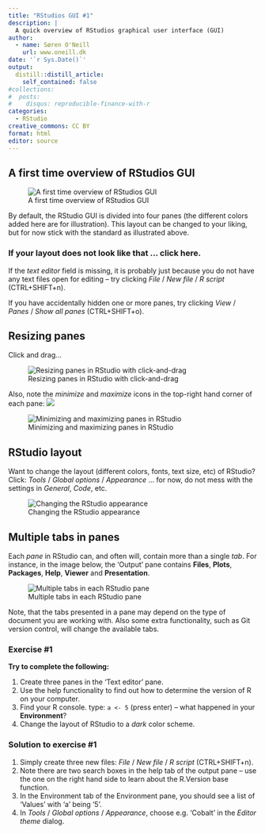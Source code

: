 ```yaml
---
title: "RStudios GUI #1"
description: |
  A quick overview of RStudios graphical user interface (GUI)
author:
  - name: Søren O'Neill
    url: www.oneill.dk
date: '`r Sys.Date()`'
output:
  distill::distill_article:
    self_contained: false
#collections:
#  posts:
#    disqus: reproducible-finance-with-r
categories:
  - RStudio
creative_commons: CC BY
format: html
editor: source
---
```


## A first time overview of RStudios GUI

![A first time overview of RStudios GUI](gfx/rstudio_panels.png)

By default, the RStudio GUI is divided into four panes (the different colors added here are for illustration). This layout can be changed to your liking, but for now stick with the standard as illustrated above.

::: {.callout-caution collapse="true"}

### If your layout does not look like that ... click here.

If the _text editor_ field is missing, it is probably just because you do not have any text files open for editing -- try clicking _File_ / _New file_ / _R script_ (CTRL+SHIFT+n).

If you have accidentally hidden one or more panes, try clicking _View_ / _Panes_ / _Show all panes_ (CTRL+SHIFT+o).

:::

## Resizing panes

Click and drag...

![Resizing panes in RStudio with click-and-drag](gfx/rstudio_pane_resizing.gif)

Also, note the _minimize_ and _maximize_ icons in the top-right hand corner of each pane: 
![](gfx/pane_min_max.png)

![Minimizing and maximizing panes in RStudio](gfx/rstudio_pane_min_max.gif)


## RStudio layout

Want to change the layout (different colors, fonts, text size, etc) of RStudio? Click: _Tools_ / _Global options_ / _Appearance_ ... for now, do not mess with the settings in _General_, _Code_, etc.

![Changing the RStudio appearance](gfx/rstudio_appearance.gif)

## Multiple tabs in panes

Each _pane_ in RStudio can, and often will, contain more than a single _tab_. For instance, in the image below, the 'Output' pane contains **Files**, **Plots**, **Packages**, **Help**, **Viewer** and **Presentation**.

![Multiple tabs in each RStudio pane](gfx/rstudio_tabs.gif)

Note, that the tabs presented in a pane may depend on the type of document you are working with. Also some extra functionality, such as Git version control, will change the available tabs. 

:::{.callout-note collapse=true}

### Exercise #1

**Try to complete the following:**

1. Create three panes in the 'Text editor' pane.
2. Use the help functionality to find out how to determine the version of R on your computer.
3. Find your R console. type: `a <- 5` (press enter) -- what happened in your **Environment**?
4. Change the layout of RStudio to a _dark_ color scheme.

:::

:::{.callout-note collapse=true}

### Solution to exercise #1

1. Simply create three new files: _File_ / _New file_ / _R script_ (CTRL+SHIFT+n).
2. Note there are two search boxes in the help tab of the output pane -- use the one on the right hand side to learn about the R.Version base function.
3. In the Environment tab of the Environment pane, you should see a list of 'Values' with 'a' being '5'.
4. In _Tools_ / _Global options_ / _Appearance_, choose e.g. 'Cobalt' in the _Editor theme_ dialog.

:::

<script src="https://giscus.app/client.js"
        data-repo="sorenoneill/r4phd"
        data-repo-id="R_kgDOJ9etDQ"
        data-category="Announcements"
        data-category-id="DIC_kwDOJ9etDc4CYApF"
        data-mapping="pathname"
        data-strict="0"
        data-reactions-enabled="0"
        data-emit-metadata="0"
        data-input-position="bottom"
        data-theme="cobalt"
        data-lang="en"
        crossorigin="anonymous"
        async>
</script>


